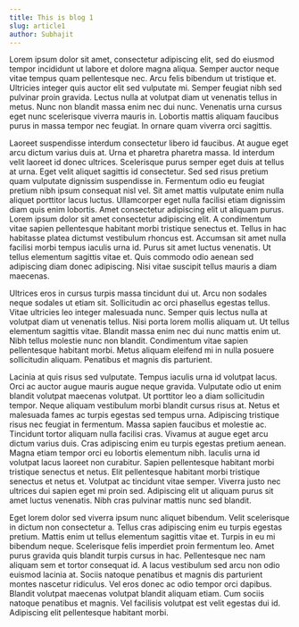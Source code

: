 ```yaml
---
title: This is blog 1
slug: article1
author: Subhajit
---
```


Lorem ipsum dolor sit amet, consectetur adipiscing elit, sed do eiusmod tempor incididunt ut labore et dolore magna aliqua. Semper auctor neque vitae tempus quam pellentesque nec. Arcu felis bibendum ut tristique et. Ultricies integer quis auctor elit sed vulputate mi. Semper feugiat nibh sed pulvinar proin gravida. Lectus nulla at volutpat diam ut venenatis tellus in metus. Nunc non blandit massa enim nec dui nunc. Venenatis urna cursus eget nunc scelerisque viverra mauris in. Lobortis mattis aliquam faucibus purus in massa tempor nec feugiat. In ornare quam viverra orci sagittis.

Laoreet suspendisse interdum consectetur libero id faucibus. At augue eget arcu dictum varius duis at. Urna et pharetra pharetra massa. Id interdum velit laoreet id donec ultrices. Scelerisque purus semper eget duis at tellus at urna. Eget velit aliquet sagittis id consectetur. Sed sed risus pretium quam vulputate dignissim suspendisse in. Fermentum odio eu feugiat pretium nibh ipsum consequat nisl vel. Sit amet mattis vulputate enim nulla aliquet porttitor lacus luctus. Ullamcorper eget nulla facilisi etiam dignissim diam quis enim lobortis. Amet consectetur adipiscing elit ut aliquam purus. Lorem ipsum dolor sit amet consectetur adipiscing elit. A condimentum vitae sapien pellentesque habitant morbi tristique senectus et. Tellus in hac habitasse platea dictumst vestibulum rhoncus est. Accumsan sit amet nulla facilisi morbi tempus iaculis urna id. Purus sit amet luctus venenatis. Ut tellus elementum sagittis vitae et. Quis commodo odio aenean sed adipiscing diam donec adipiscing. Nisi vitae suscipit tellus mauris a diam maecenas.

Ultrices eros in cursus turpis massa tincidunt dui ut. Arcu non sodales neque sodales ut etiam sit. Sollicitudin ac orci phasellus egestas tellus. Vitae ultricies leo integer malesuada nunc. Semper quis lectus nulla at volutpat diam ut venenatis tellus. Nisi porta lorem mollis aliquam ut. Ut tellus elementum sagittis vitae. Blandit massa enim nec dui nunc mattis enim ut. Nibh tellus molestie nunc non blandit. Condimentum vitae sapien pellentesque habitant morbi. Metus aliquam eleifend mi in nulla posuere sollicitudin aliquam. Penatibus et magnis dis parturient.

Lacinia at quis risus sed vulputate. Tempus iaculis urna id volutpat lacus. Orci ac auctor augue mauris augue neque gravida. Vulputate odio ut enim blandit volutpat maecenas volutpat. Ut porttitor leo a diam sollicitudin tempor. Neque aliquam vestibulum morbi blandit cursus risus at. Netus et malesuada fames ac turpis egestas sed tempus urna. Adipiscing tristique risus nec feugiat in fermentum. Massa sapien faucibus et molestie ac. Tincidunt tortor aliquam nulla facilisi cras. Vivamus at augue eget arcu dictum varius duis. Cras adipiscing enim eu turpis egestas pretium aenean. Magna etiam tempor orci eu lobortis elementum nibh. Iaculis urna id volutpat lacus laoreet non curabitur. Sapien pellentesque habitant morbi tristique senectus et netus. Elit pellentesque habitant morbi tristique senectus et netus et. Volutpat ac tincidunt vitae semper. Viverra justo nec ultrices dui sapien eget mi proin sed. Adipiscing elit ut aliquam purus sit amet luctus venenatis. Nibh cras pulvinar mattis nunc sed blandit.

Eget lorem dolor sed viverra ipsum nunc aliquet bibendum. Velit scelerisque in dictum non consectetur a. Tellus cras adipiscing enim eu turpis egestas pretium. Mattis enim ut tellus elementum sagittis vitae et. Turpis in eu mi bibendum neque. Scelerisque felis imperdiet proin fermentum leo. Amet purus gravida quis blandit turpis cursus in hac. Pellentesque nec nam aliquam sem et tortor consequat id. A lacus vestibulum sed arcu non odio euismod lacinia at. Sociis natoque penatibus et magnis dis parturient montes nascetur ridiculus. Vel eros donec ac odio tempor orci dapibus. Blandit volutpat maecenas volutpat blandit aliquam etiam. Cum sociis natoque penatibus et magnis. Vel facilisis volutpat est velit egestas dui id. Adipiscing elit pellentesque habitant morbi.
